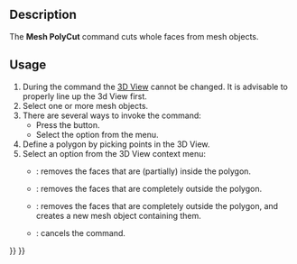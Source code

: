 <languages/>

{{Docnav
|[[Mesh_Difference|Difference]]
|[[Mesh_PolyTrim|PolyTrim]]
|[[Mesh_Workbench|Mesh]]
|IconL=Mesh_Difference.svg
|IconR=Mesh_PolyTrim.svg
|IconC=Workbench_Mesh.svg
}}

{{GuiCommand
|Name=Mesh PolyCut
|MenuLocation=Meshes → Cutting → Cut
|Workbenches=[[Mesh_Workbench|Mesh]]
|SeeAlso=[[Mesh_PolyTrim|Mesh PolyTrim]], [[Mesh_TrimByPlane|Mesh TrimByPlane]]
}}

==Description==

The '''Mesh PolyCut''' command cuts whole faces from mesh objects.

==Usage==

# During the command the [[3D_View|3D View]] cannot be changed. It is advisable to properly line up the 3d View first.
# Select one or more mesh objects.
# There are several ways to invoke the command:
#* Press the {{Button|[[Image:Mesh_PolyCut.svg|16px]] [[Mesh_PolyCut|Cut]]}} button.
#* Select the {{MenuCommand|Meshes → Cutting → [[Image:Mesh_PolyCut.svg|16px]] Cut}} option from the menu.
# Define a polygon by picking points in the 3D View.
# Select an option from the 3D View context menu:
#* {{MenuCommand|Inner}}: removes the faces that are (partially) inside the polygon.
#* {{MenuCommand|Outer}}: removes the faces that are completely outside the polygon.
#* {{MenuCommand|Split}}: removes the faces that are completely outside the polygon, and creates a new mesh object containing them.
#* {{MenuCommand|Cancel}}: cancels the command.


{{Docnav
|[[Mesh_Difference|Difference]]
|[[Mesh_PolyTrim|PolyTrim]]
|[[Mesh_Workbench|Mesh]]
|IconL=Mesh_Difference.svg
|IconR=Mesh_PolyTrim.svg
|IconC=Workbench_Mesh.svg
}}

{{Mesh Tools navi{{#translation:}}}}
{{Userdocnavi{{#translation:}}}}
{{clear}}